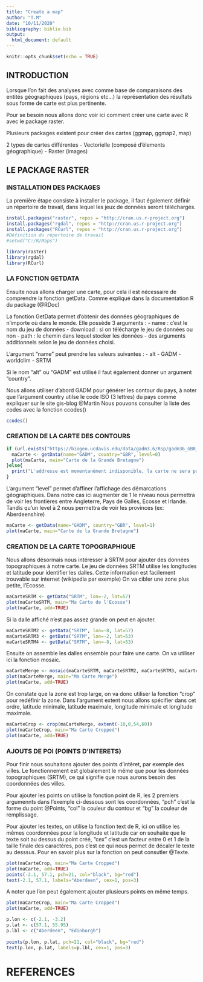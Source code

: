 ---
title: "Create a map"
author: "T.M"
date: "10/11/2020"
bibliography: biblio.bib
output:
  html_document: default
---

```{r setup, include=FALSE}
knitr::opts_chunk$set(echo = TRUE)
```

## INTRODUCTION

Lorsque l'on fait des analyses avec comme base de comparaisons des entités géographiques (pays, régions etc...) la représentation des résultats sous forme de carte est plus pertinente.

Pour se besoin nous allons donc voir ici comment créer une carte avec R avec le package raster.

Plusieurs packages existent pour créer des cartes (ggmap, ggmap2, map)

2 types de cartes différentes
 - Vectorielle (composé d'élements géographique)
 - Raster (images) 

## LE PACKAGE RASTER
### INSTALLATION DES PACKAGES
La première étape consiste à installer le package, il faut également définir un répertoire de travail, dans lequel les jeux de données seront téléchargés.

```{r install, include= FALSE}
install.packages("raster", repos = "http://cran.us.r-project.org")
install.packages("rgdal", repos = "http://cran.us.r-project.org")
install.packages("RCurl", repos = "http://cran.us.r-project.org")
#Définition du répertoire de travail
#setwd("C:/R/Maps")
```
```{r, include= FALSE}
library(raster)
library(rgdal)
library(RCurl)
```

### LA FONCTION GETDATA

Ensuite nous allons charger une carte, pour cela il est nécessaire de comprendre la fonction getData. Comme expliqué dans la documentation R du package (@RDoc)

La fonction GetData permet d'obtenir des données géographiques de n'importe où dans le monde.
Elle possède 3 arguments :
  - name : c'est le nom du jeu de données
  - download : si on télécharge le jeu de données ou non
  - path : le chemin dans lequel stocker les données
  - des arguments additionnels selon le jeu de données choisi.
  
L'argument "name" peut prendre les valeurs suivantes :
  - alt
  - GADM
  - worldclim
  - SRTM
  
Si le nom "alt" ou "GADM" est utilisé il faut également donner un argument "country".

Nous allons utiliser d'abord GADM pour générer les contour du pays, à noter que l'argument country utilse le code ISO (3 lettres) du pays comme expliquer sur le site gis-blog @Martin
Nous pouvons consulter la liste des codes avec la fonction ccodes()

```{r eval=FALSE, include=FALSE}
ccodes()
```
### CREATION DE LA CARTE DES CONTOURS

```{r}
if (url.exists("https://biogeo.ucdavis.edu/data/gadm3.6/Rsp/gadm36_GBR_0_sp.rds")){
  maCarte <- getData(name="GADM", country="GBR", level=0)
  plot(maCarte, main="Carte de la Grande Bretagne")
}else{
  print("L'addresse est momentanément indisponible, la carte ne sera pas affiché. Veuillez rééssayer ultérieurement")
}  
```

L'argument "level" permet d'affiner l'affichage des démarcations géographiques. Dans notre cas ici augmenter de 1 le niveau nous permettra de voir les frontières entre Angleterre, Pays de Galles, Ecosse et Irlande.
Tandis qu'un level à 2 nous permettra de voir les provinces (ex: Aberdeenshire)

```{r}
maCarte <- getData(name="GADM", country="GBR", level=1)
plot(maCarte, main="Carte de la Grande Bretagne")
```

### CREATION DE LA CARTE TOPOGRAPHIQUE

Nous allons désormais nous intéresser à SRTM pour ajouter des données topographiques à notre carte.
Le jeu de données SRTM utilise les longitudes et latitude pour identifier les dalles.
Cette information est facilement trouvable sur internet (wikipedia par exemple)
On va cibler une zone plus petite, l'Ecosse.


```{r}
maCarteSRTM <- getData("SRTM", lon=-2, lat=57)
plot(maCarteSRTM, main="Ma Carte de l'Ecosse")
plot(maCarte, add=TRUE)
```

Si la dalle affiché n'est pas assez grande on peut en ajouter.

```{r}
maCarteSRTM2 <- getData("SRTM", lon=-8, lat=57)
maCarteSRTM3 <- getData("SRTM", lon=-2, lat=53)
maCarteSRTM4 <- getData("SRTM", lon=-8, lat=53)
```

Ensuite on assemble les dalles ensemble pour faire une carte. On va utiliser ici la fonction mosaic.

```{r}
maCarteMerge <- mosaic(maCarteSRTM, maCarteSRTM2, maCarteSRTM3, maCarteSRTM4, fun=mean)
plot(maCarteMerge, main="Ma Carte Merge")
plot(maCarte, add=TRUE)
```

On constate que la zone est trop large, on va donc utiliser la fonction "crop" pour redéfinir la zone.
Dans l'argument extent nous allons spécifier dans cet ordre, latitude minimale, latitude maximale, longitude minimale et longitude maximale.

```{r}
maCarteCrop <- crop(maCarteMerge, extent(-10,0,54,60))
plot(maCarteCrop, main="Ma Carte Cropped")
plot(maCarte, add=TRUE)
```

### AJOUTS DE POI (POINTS D'INTERETS)

Pour finir nous souhaitons ajouter des points d'intêret, par exemple des villes.
Le fonctionnement est globalement le même que pour les données topographiques (SRTM), ce qui signifie que nous aurons besoin des coordonnées des villes.

Pour ajouter les points on utilise la fonction point de R, les 2 premiers argumennts dans l'exemple ci-dessous sont les coordonnées, "pch" c'est la forme du point @Points, "col" la couleur du contour et "bg" la couleur de remplissage.

Pour ajouter les textes, on utilise la fonction text de R, ici on utilise les mêmes coordonnées pour la longitude et latitude car on souhaite que le texte soit au dessus du point créé, "cex" c'est un facteur entre 0 et 1 de la taille finale des caractères, pos c'est ce qui nous permet de décaler le texte au desssus. Pour en savoir plus sur la fonction on peut consutler @Texte.

```{r}
plot(maCarteCrop, main="Ma Carte Cropped")
plot(maCarte, add=TRUE)
points(-2.1, 57.1, pch=21, col="black", bg="red")
text(-2.1, 57.1, labels="Aberdeen", cex=1, pos=3)
```

A noter que l'on peut également ajouter plusieurs points en même temps.

```{r}
plot(maCarteCrop, main="Ma Carte Cropped")
plot(maCarte, add=TRUE)

p.lon <- c(-2.1, -3.2)
p.lat <- c(57.1, 55.95)
p.lbl <- c("Aberdeen", "Edinburgh")
  
points(p.lon, p.lat, pch=21, col="black", bg="red")
text(p.lon, p.lat, labels=p.lbl, cex=1, pos=3)
```

# REFERENCES


